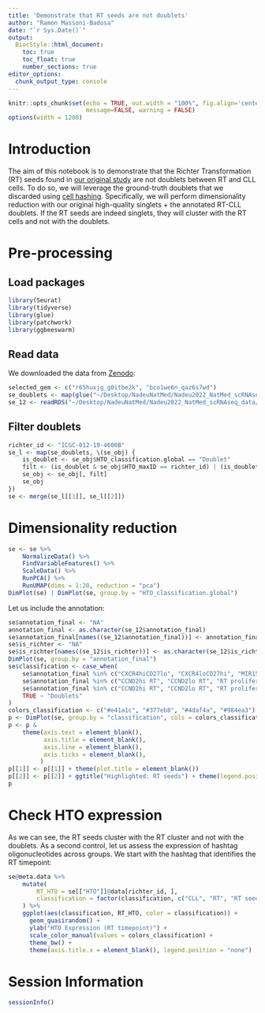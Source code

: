 ```yaml
---
title: 'Demonstrate that RT seeds are not doublets'
author: "Ramon Massoni-Badosa"
date: "`r Sys.Date()`"
output: 
  BiocStyle::html_document:
    toc: true
    toc_float: true
    number_sections: true
editor_options: 
  chunk_output_type: console
---
```


```r
knitr::opts_chunk$set(echo = TRUE, out.width = "100%", fig.align='center', 
                      message=FALSE, warning = FALSE)
options(width = 1200)
```


# Introduction

The aim of this notebook is to demonstrate that the Richter Transformation (RT) seeds found in [our original study](https://www.nature.com/articles/s41591-022-01927-8) are not doublets between RT and CLL cells. To do so, we will leverage the ground-truth doublets that we discarded using [cell hashing](https://genomebiology.biomedcentral.com/articles/10.1186/s13059-018-1603-1). Specifically, we will perform dimensionality reduction with our original high-quality singlets + the annotated RT-CLL doublets. If the RT seeds are indeed singlets, they will cluster with the RT cells and not with the doublets.


# Pre-processing

## Load packages

```r
library(Seurat)
library(tidyverse)
library(glue)
library(patchwork)
library(ggbeeswarm)
```

## Read data

We downloaded the data from [Zenodo](https://zenodo.org/records/6631966):

```r
selected_gem <- c("r65huxjg_g0itbe2k", "bco1we6n_qaz6s7wd")
se_doublets <- map(glue("~/Desktop/NadeuNatMed/Nadeu2022_NatMed_scRNAseq_data/seurat_objects/demultiplexed/seurat_{selected_gem}_demultiplexed.rds"), readRDS)
se_12 <- readRDS("~/Desktop/NadeuNatMed/Nadeu2022_NatMed_scRNAseq_data/seurat_objects/6.seurat_annotated_12.rds")
```


## Filter doublets

```r
richter_id <- "ICGC-012-19-4600B"
se_l <- map(se_doublets, \(se_obj) {
    is_doublet <- se_obj$HTO_classification.global == "Doublet"
    filt <- (is_doublet & se_obj$HTO_maxID == richter_id) | (is_doublet & se_obj$HTO_secondID == richter_id) | colnames(se_obj) %in% colnames(se_12)
    se_obj <- se_obj[, filt]
    se_obj
})
se <- merge(se_l[[1]], se_l[[2]])
```


# Dimensionality reduction

```r
se <- se %>%
    NormalizeData() %>%
    FindVariableFeatures() %>%
    ScaleData() %>%
    RunPCA() %>%
    RunUMAP(dims = 1:20, reduction = "pca")
DimPlot(se) | DimPlot(se, group.by = "HTO_classification.global") 
```


Let us include the annotation:

```r
se$annotation_final <- "NA"
annotation_final <- as.character(se_12$annotation_final)
se$annotation_final[names((se_12$annotation_final))] <- annotation_final
se$is_richter <- "NA"
se$is_richter[names((se_12$is_richter))] <- as.character(se_12$is_richter)
DimPlot(se, group.by = "annotation_final")
se$classification <- case_when(
    se$annotation_final %in% c("CXCR4hiCD27lo", "CXCR4loCD27hi", "MIR155HGhi", "MZB1hiIGHMhiXBP1hi") ~ "CLL",
    se$annotation_final %in% c("CCND2hi RT", "CCND2lo RT", "RT proliferative") & se$is_richter == "TRUE" ~ "RT",
    se$annotation_final %in% c("CCND2hi RT", "CCND2lo RT", "RT proliferative") & se$is_richter == "FALSE" ~ "RT seeds",
    TRUE ~ "Doublets"
)
colors_classification <- c("#e41a1c", "#377eb8", "#4daf4a", "#984ea3")
p <- DimPlot(se, group.by = "classification", cols = colors_classification) | DimPlot(se, group.by = "classification", cells.highlight = colnames(se)[se$classification == "RT seeds"])
p <- p &
    theme(axis.text = element_blank(),
          axis.title = element_blank(),
          axis.line = element_blank(),
          axis.ticks = element_blank(),
         )
p[[1]] <- p[[1]] + theme(plot.title = element_blank())
p[[2]] <- p[[2]] + ggtitle("Highlighted: RT seeds") + theme(legend.position = "none")
p
```


# Check HTO expression

As we can see, the RT seeds cluster with the RT cluster and not with the doublets. As a second control, let us assess the expression of hashtag oligonucleotides across groups. We start with the hashtag that identifies the RT timepoint:


```r
se@meta.data %>%
    mutate(
        RT_HTO = se[["HTO"]]@data[richter_id, ],
        classification = factor(classification, c("CLL", "RT", "RT seeds", "Doublets"))
    ) %>%
    ggplot(aes(classification, RT_HTO, color = classification)) +
      geom_quasirandom() +
      ylab("HTO Expression (RT timepoint)") +
      scale_color_manual(values = colors_classification) +
      theme_bw() +
      theme(axis.title.x = element_blank(), legend.position = "none")

```

# Session Information

```r
sessionInfo()
```

